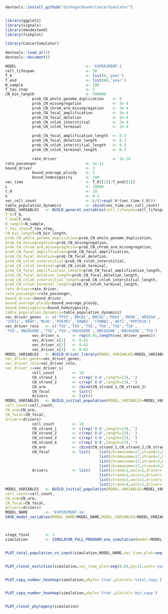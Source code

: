 ```r
devtools::install_github("dinhngockhanh/CancerSimulator")


library(ggplot2)
library(signals)
library(dendextend)
library(fishplot)

library(CancerSimulator)

devtools::load_all()
devtools::document()
```

```r
MODEL                               <- 'EXPERIMENT-1'
cell_lifespan                       <- 30
T_0                                 <- list(0,'year')
T_end                               <- list(80,'year')
N_sample                            <- 200
T_tau_step                          <- 3
CN_bin_length                       <- 500000
            prob_CN_whole_genome_duplication    <- 0
            prob_CN_missegregation              <- 3e-4
            prob_CN_chrom_arm_missegregation    <- 3e-4
            prob_CN_focal_amplification         <- 2e-4
            prob_CN_focal_deletion              <- 2e-4
            prob_CN_cnloh_interstitial          <- 2e-4
            prob_CN_cnloh_terminal              <- 2e-4

            prob_CN_focal_amplification_length  <- 0.3
            prob_CN_focal_deletion_length       <- 0.3
            prob_CN_cnloh_interstitial_length   <- 0.3
            prob_CN_cnloh_terminal_length       <- 0.3

            rate_driver                         <- 1e-16
rate_passenger                      <- 1e-11
bound_driver                        <- 3
            bound_average_ploidy    <- 5
            bound_homozygosity      <- 100
vec_time                            <- T_0[[1]]:T_end[[1]]
L                                   <- 10000
t_0                                 <- 20
k                                   <- 0.3
vec_cell_count                      <- L/(1+exp(-k*(vec_time-t_0)))
table_population_dynamics           <- cbind(vec_time,vec_cell_count)
MODEL_VARIABLES   <- BUILD_general_variables(cell_lifespan=cell_lifespan,
T_0=T_0,
T_end=T_end,
N_sample=N_sample,
T_tau_step=T_tau_step,
CN_bin_length=CN_bin_length,
prob_CN_whole_genome_duplication=prob_CN_whole_genome_duplication,
prob_CN_missegregation=prob_CN_missegregation,
prob_CN_chrom_arm_missegregation=prob_CN_chrom_arm_missegregation,
prob_CN_focal_amplification=prob_CN_focal_amplification,
prob_CN_focal_deletion=prob_CN_focal_deletion,
prob_CN_cnloh_interstitial=prob_CN_cnloh_interstitial,
prob_CN_cnloh_terminal=prob_CN_cnloh_terminal,
prob_CN_focal_amplification_length=prob_CN_focal_amplification_length,
prob_CN_focal_deletion_length=prob_CN_focal_deletion_length,
prob_CN_cnloh_interstitial_length=prob_CN_cnloh_interstitial_length,
prob_CN_cnloh_terminal_length=prob_CN_cnloh_terminal_length,
rate_driver=rate_driver,
rate_passenger=rate_passenger,
bound_driver=bound_driver,
bound_average_ploidy=bound_average_ploidy,
bound_homozygosity=bound_homozygosity,
table_population_dynamics=table_population_dynamics)
vec_driver_genes  <- c('TP53','BRCA1','BRCA2','MSH2','MSH6','ARID1A',
'STK11','BRAF','MLH1','PIK3R1','ERBB2','CTNNB1','AKT1','PPP2R1A')
vec_driver_role   <- c('TSG','TSG','TSG','TSG','TSG','TSG',
'TSG','ONCOGENE','TSG','TSG','ONCOGENE','ONCOGENE','ONCOGENE','TSG')
            vec_driver_s      <- rep(0.01,length(vec_driver_genes))
            vec_driver_s[1]   <- 0.01
            vec_driver_s[2]   <- 0.01
            vec_driver_s[3]   <- 0.01
MODEL_VARIABLES   <- BUILD_driver_library(MODEL_VARIABLES=MODEL_VARIABLES,
vec_driver_genes=vec_driver_genes,
vec_driver_role=vec_driver_role,
vec_driver_s=vec_driver_s)
            cell_count        <- 10
            CN_strand_1       <- c(rep('A-A',length=23),'')
            CN_strand_2       <- c(rep('B-B',length=23),'')
            CN_arm            <- cbind(CN_strand_1,CN_strand_2)
            CN_focal          <- list()
            drivers           <- list()
MODEL_VARIABLES   <- BUILD_initial_population(MODEL_VARIABLES=MODEL_VARIABLES,
cell_count=cell_count,
CN_arm=CN_arm,
CN_focal=CN_focal,
drivers=drivers)
            cell_count        <- 10
            CN_strand_1       <- c(rep('A-A',length=23),'')
            CN_strand_2       <- c(rep('B-B',length=23),'')
            CN_strand_3       <- c(rep('A-B',length=23),'')
            CN_strand_4       <- c(rep('B-B',length=23),'')
            CN_arm            <- cbind(CN_strand_1,CN_strand_2,CN_strand_3,CN_strand_4)
            CN_focal          <- list(    list(chromosome=17,strand=1,bin_start=1,bin_end=20,allele='B'),
                                          list(chromosome=17,strand=2,bin_start=1,bin_end=20,allele='B'),
                                          list(chromosome=17,strand=3,bin_start=1,bin_end=20,allele='B'),
                                          list(chromosome=17,strand=4,bin_start=1,bin_end=20,allele='B'))
            drivers           <- list(    list(strand=1,unit=1,driver='TP53'),
                                          list(strand=2,unit=1,driver='TP53'),
                                          list(strand=3,unit=1,driver='TP53'),
                                          list(strand=4,unit=1,driver='TP53'))
MODEL_VARIABLES   <- BUILD_initial_population(MODEL_VARIABLES=MODEL_VARIABLES,
cell_count=cell_count,
CN_arm=CN_arm,
CN_focal=CN_focal,
drivers=drivers)
MODEL_NAME        <- 'EXPERIMENT-1A'
SAVE_model_variables(MODEL_NAME=MODEL_NAME,MODEL_VARIABLES=MODEL_VARIABLES)



stage_final       <- 3
simulation        <- SIMULATOR_FULL_PROGRAM_one_simulation(model=MODEL_NAME,stage_final=stage_final)


PLOT_total_population_vs_input(simulation,MODEL_NAME,vec_time_plot=seq(0,84,by=1),unit='year')


PLOT_clonal_evolution(simulation,vec_time_plot=seq(0,84,by=1),unit='year')


PLOT_copy_number_heatmap(simulation,phylo='true',plotcol='total_copy')


PLOT_copy_number_heatmap(simulation,phylo='true',plotcol='min_copy')


PLOT_clonal_phylogeny(simulation)
```
